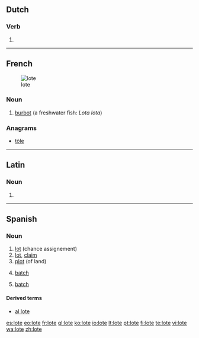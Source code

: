 ==Dutch==

===Verb===
{{head|nl|verb form}}

# {{nl-verb-form|n=sg|t=pres|m=subj|loten}}

----

==French==
[[Image: Trüsche Walchensee.jpg|thumb|lote]]

===Noun===
{{head|fr|noun|g=f}}

# [[burbot]] (a freshwater fish: ''Lota lota'')

{{tbot entry|French|burbot|2009|May|fr}}

===Anagrams===
* [[tôle#French|tôle]]

----

==Latin==

===Noun===
{{la-noun-form|lōte}}

# {{inflection of|lotus|lōtus|voc|s|lang=la}}

----

==Spanish==

===Noun===
{{es-noun|m}}

# [[lot]] (chance assignement)
# [[lot]], [[claim]]
# [[plot]] (of land)
# {{context|production|lang=es}} [[batch]]
# {{context|informatics|lang=es}} [[batch]]

====Derived terms====
* [[al lote]]

[[es:lote]]
[[eo:lote]]
[[fr:lote]]
[[gl:lote]]
[[ko:lote]]
[[io:lote]]
[[lt:lote]]
[[pt:lote]]
[[fi:lote]]
[[te:lote]]
[[vi:lote]]
[[wa:lote]]
[[zh:lote]]